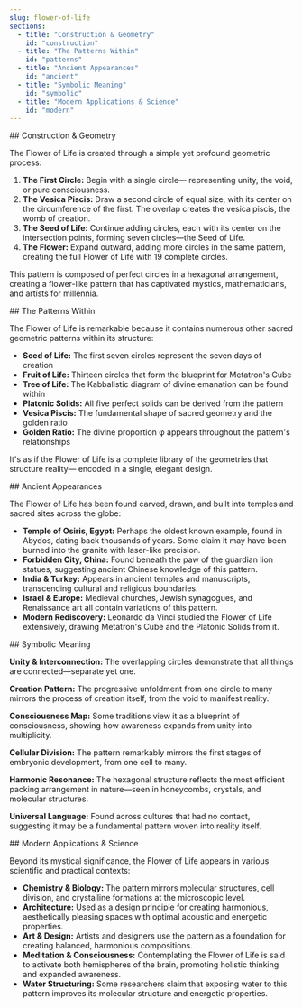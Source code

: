 ```yaml
---
slug: flower-of-life
sections:
  - title: "Construction & Geometry"
    id: "construction"
  - title: "The Patterns Within"
    id: "patterns"
  - title: "Ancient Appearances"
    id: "ancient"
  - title: "Symbolic Meaning"
    id: "symbolic"
  - title: "Modern Applications & Science"
    id: "modern"
---
```


<Section>
## Construction & Geometry

The Flower of Life is created through a simple yet profound geometric process:

1. **The First Circle:** Begin with a single circle— representing unity, the void, or pure consciousness.
2. **The Vesica Piscis:** Draw a second circle of equal size, with its center on the circumference of the first. The overlap creates the vesica piscis, the womb of creation.
3. **The Seed of Life:** Continue adding circles, each with its center on the intersection points, forming seven circles—the Seed of Life.
4. **The Flower:** Expand outward, adding more circles in the same pattern, creating the full Flower of Life with 19 complete circles.

This pattern is composed of perfect circles in a hexagonal arrangement, creating a flower-like pattern that has captivated mystics, mathematicians, and artists for millennia.
</Section>

<Section>
## The Patterns Within

The Flower of Life is remarkable because it contains numerous other sacred geometric patterns within its structure:

- **Seed of Life:** The first seven circles represent the seven days of creation
- **Fruit of Life:** Thirteen circles that form the blueprint for Metatron's Cube
- **Tree of Life:** The Kabbalistic diagram of divine emanation can be found within
- **Platonic Solids:** All five perfect solids can be derived from the pattern
- **Vesica Piscis:** The fundamental shape of sacred geometry and the golden ratio
- **Golden Ratio:** The divine proportion φ appears throughout the pattern's relationships

It's as if the Flower of Life is a complete library of the geometries that structure reality— encoded in a single, elegant design.
</Section>

<Section>
## Ancient Appearances

The Flower of Life has been found carved, drawn, and built into temples and sacred sites across the globe:

- **Temple of Osiris, Egypt:** Perhaps the oldest known example, found in Abydos, dating back thousands of years. Some claim it may have been burned into the granite with laser-like precision.
- **Forbidden City, China:** Found beneath the paw of the guardian lion statues, suggesting ancient Chinese knowledge of this pattern.
- **India & Turkey:** Appears in ancient temples and manuscripts, transcending cultural and religious boundaries.
- **Israel & Europe:** Medieval churches, Jewish synagogues, and Renaissance art all contain variations of this pattern.
- **Modern Rediscovery:** Leonardo da Vinci studied the Flower of Life extensively, drawing Metatron's Cube and the Platonic Solids from it.
</Section>

<Section>
## Symbolic Meaning

**Unity & Interconnection:** The overlapping circles demonstrate that all things are connected—separate yet one.

**Creation Pattern:** The progressive unfoldment from one circle to many mirrors the process of creation itself, from the void to manifest reality.

**Consciousness Map:** Some traditions view it as a blueprint of consciousness, showing how awareness expands from unity into multiplicity.

**Cellular Division:** The pattern remarkably mirrors the first stages of embryonic development, from one cell to many.

**Harmonic Resonance:** The hexagonal structure reflects the most efficient packing arrangement in nature—seen in honeycombs, crystals, and molecular structures.

**Universal Language:** Found across cultures that had no contact, suggesting it may be a fundamental pattern woven into reality itself.
</Section>

<Section>
## Modern Applications & Science

Beyond its mystical significance, the Flower of Life appears in various scientific and practical contexts:

- **Chemistry & Biology:** The pattern mirrors molecular structures, cell division, and crystalline formations at the microscopic level.
- **Architecture:** Used as a design principle for creating harmonious, aesthetically pleasing spaces with optimal acoustic and energetic properties.
- **Art & Design:** Artists and designers use the pattern as a foundation for creating balanced, harmonious compositions.
- **Meditation & Consciousness:** Contemplating the Flower of Life is said to activate both hemispheres of the brain, promoting holistic thinking and expanded awareness.
- **Water Structuring:** Some researchers claim that exposing water to this pattern improves its molecular structure and energetic properties.
</Section>

<RelatedGeometries slug="flower-of-life" />
